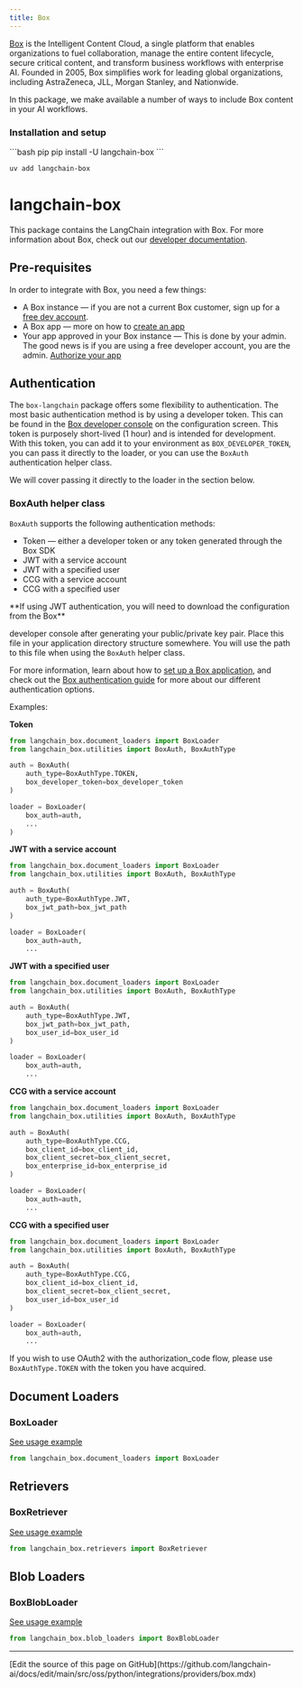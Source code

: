```yaml
---
title: Box
---
```


[Box](https://box.com) is the Intelligent Content Cloud, a single platform that enables
organizations to fuel collaboration, manage the entire content lifecycle, secure critical content,
and transform business workflows with enterprise AI. Founded in 2005, Box simplifies work for
leading global organizations, including AstraZeneca, JLL, Morgan Stanley, and Nationwide.

In this package, we make available a number of ways to include Box content in your AI workflows.

### Installation and setup

<CodeGroup>
```bash pip
pip install -U langchain-box
```

```bash uv
uv add langchain-box
```
</CodeGroup>

# langchain-box

This package contains the LangChain integration with Box. For more information about
Box, check out our [developer documentation](https://developer.box.com).

## Pre-requisites

In order to integrate with Box, you need a few things:

* A Box instance — if you are not a current Box customer, sign up for a
[free dev account](https://account.box.com/signup/n/developer#ty9l3).
* A Box app — more on how to
[create an app](https://developer.box.com/guides/getting-started/first-application/)
* Your app approved in your Box instance — This is done by your admin.
The good news is if you are using a free developer account, you are the admin.
[Authorize your app](https://developer.box.com/guides/authorization/custom-app-approval/#manual-approval)

## Authentication

The `box-langchain` package offers some flexibility to authentication. The
most basic authentication method is by using a developer token. This can be
found in the [Box developer console](https://account.box.com/developers/console)
on the configuration screen. This token is purposely short-lived (1 hour) and is
intended for development. With this token, you can add it to your environment as
`BOX_DEVELOPER_TOKEN`, you can pass it directly to the loader, or you can use the
`BoxAuth` authentication helper class.

We will cover passing it directly to the loader in the section below.

### BoxAuth helper class

`BoxAuth` supports the following authentication methods:

* Token — either a developer token or any token generated through the Box SDK
* JWT with a service account
* JWT with a specified user
* CCG with a service account
* CCG with a specified user

<Note>
**If using JWT authentication, you will need to download the configuration from the Box**

developer console after generating your public/private key pair. Place this file in your
application directory structure somewhere. You will use the path to this file when using
the `BoxAuth` helper class.
</Note>

For more information, learn about how to
[set up a Box application](https://developer.box.com/guides/getting-started/first-application/),
and check out the
[Box authentication guide](https://developer.box.com/guides/authentication/select/)
for more about our different authentication options.

Examples:

**Token**

```python
from langchain_box.document_loaders import BoxLoader
from langchain_box.utilities import BoxAuth, BoxAuthType

auth = BoxAuth(
    auth_type=BoxAuthType.TOKEN,
    box_developer_token=box_developer_token
)

loader = BoxLoader(
    box_auth=auth,
    ...
)
```

**JWT with a service account**

```python
from langchain_box.document_loaders import BoxLoader
from langchain_box.utilities import BoxAuth, BoxAuthType

auth = BoxAuth(
    auth_type=BoxAuthType.JWT,
    box_jwt_path=box_jwt_path
)

loader = BoxLoader(
    box_auth=auth,
    ...
```

**JWT with a specified user**

```python
from langchain_box.document_loaders import BoxLoader
from langchain_box.utilities import BoxAuth, BoxAuthType

auth = BoxAuth(
    auth_type=BoxAuthType.JWT,
    box_jwt_path=box_jwt_path,
    box_user_id=box_user_id
)

loader = BoxLoader(
    box_auth=auth,
    ...
```

**CCG with a service account**

```python
from langchain_box.document_loaders import BoxLoader
from langchain_box.utilities import BoxAuth, BoxAuthType

auth = BoxAuth(
    auth_type=BoxAuthType.CCG,
    box_client_id=box_client_id,
    box_client_secret=box_client_secret,
    box_enterprise_id=box_enterprise_id
)

loader = BoxLoader(
    box_auth=auth,
    ...
```

**CCG with a specified user**

```python
from langchain_box.document_loaders import BoxLoader
from langchain_box.utilities import BoxAuth, BoxAuthType

auth = BoxAuth(
    auth_type=BoxAuthType.CCG,
    box_client_id=box_client_id,
    box_client_secret=box_client_secret,
    box_user_id=box_user_id
)

loader = BoxLoader(
    box_auth=auth,
    ...
```

If you wish to use OAuth2 with the authorization_code flow, please use `BoxAuthType.TOKEN` with the token you have acquired.

## Document Loaders

### BoxLoader

[See usage example](/oss/python/integrations/document_loaders/box)

```python
from langchain_box.document_loaders import BoxLoader

```

## Retrievers

### BoxRetriever

[See usage example](/oss/python/integrations/retrievers/box)

```python
from langchain_box.retrievers import BoxRetriever

```

## Blob Loaders

### BoxBlobLoader

[See usage example](/oss/python/integrations/document_loaders/box)

```python
from langchain_box.blob_loaders import BoxBlobLoader

```

---

<Callout icon="pen-to-square" iconType="regular">
  [Edit the source of this page on GitHub](https://github.com/langchain-ai/docs/edit/main/src/oss/python/integrations/providers/box.mdx)
</Callout>
